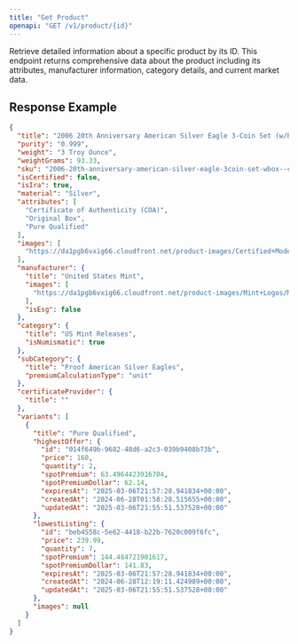 ```yaml
---
title: "Get Product"
openapi: "GET /v1/product/{id}"
---
```


Retrieve detailed information about a specific product by its ID. This endpoint returns comprehensive data about the product including its attributes, manufacturer information, category details, and current market data.

## Response Example

```json
{
  "title": "2006 20th Anniversary American Silver Eagle 3-Coin Set (w/Box & COA)",
  "purity": "0.999",
  "weight": "3 Troy Ounce",
  "weightGrams": 93.33,
  "sku": "2006-20th-anniversary-american-silver-eagle-3coin-set-wbox--coa-000421",
  "isCertified": false,
  "isIra": true,
  "material": "Silver",
  "attributes": [
    "Certificate of Authenticity (COA)",
    "Original Box",
    "Pure Qualified"
  ],
  "images": [
    "https://da1pgb6vxig66.cloudfront.net/product-images/Certified+Moderns/2006+ASE+Set.png"
  ],
  "manufacturer": {
    "title": "United States Mint",
    "images": [
      "https://da1pgb6vxig66.cloudfront.net/product-images/Mint+Logos/Mint.png"
    ],
    "isEsg": false
  },
  "category": {
    "title": "US Mint Releases",
    "isNumismatic": true
  },
  "subCategory": {
    "title": "Proof American Silver Eagles",
    "premiumCalculationType": "unit"
  },
  "certificateProvider": {
    "title": ""
  },
  "variants": [
    {
      "title": "Pure Qualified",
      "highestOffer": {
        "id": "014f649b-9682-48d6-a2c3-039b9408b73b",
        "price": 160,
        "quantity": 2,
        "spotPremium": 63.4964423916704,
        "spotPremiumDollar": 62.14,
        "expiresAt": "2025-03-06T21:57:28.941834+00:00",
        "createdAt": "2024-06-28T01:58:28.515655+00:00",
        "updatedAt": "2025-03-06T21:55:51.537528+00:00"
      },
      "lowestListing": {
        "id": "beb4558c-5e62-4418-b22b-7620c009f6fc",
        "price": 239.99,
        "quantity": 7,
        "spotPremium": 144.484721901617,
        "spotPremiumDollar": 141.83,
        "expiresAt": "2025-03-06T21:57:28.941834+00:00",
        "createdAt": "2024-06-28T12:19:11.424989+00:00",
        "updatedAt": "2025-03-06T21:55:51.537528+00:00"
      },
      "images": null
    }
  ]
}
```
